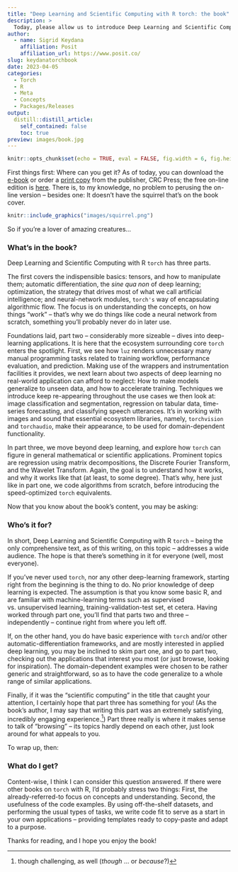 ```yaml
---
title: "Deep Learning and Scientific Computing with R torch: the book"
description: >
  Today, please allow us to introduce Deep Learning and Scientific Computing with R torch. Released in e-book format today, and available freely on-line, this book starts out by introducing torch basics. From there, it moves on to various deep-learning use cases. Finally, it shows how to use torch for more general topics, such as matrix computations and the Fourier Transform.
author:
  - name: Sigrid Keydana
    affiliation: Posit
    affiliation_url: https://www.posit.co/
slug: keydanatorchbook
date: 2023-04-05
categories:
  - Torch
  - R
  - Meta
  - Concepts
  - Packages/Releases
output:
  distill::distill_article:
    self_contained: false
    toc: true
preview: images/book.jpg
---
```


```r
knitr::opts_chunk$set(echo = TRUE, eval = FALSE, fig.width = 6, fig.height = 6)
```

First things first: Where can you get it? As of today, you can download the [e-book](https://www.taylorfrancis.com/books/mono/10.1201/9781003275923/deep-learning-scientific-computing-torch-sigrid-keydana) or order a [print copy](https://www.routledge.com/Deep-Learning-and-Scientific-Computing-with-R-torch/Keydana/p/book/9781032231396) from the publisher, CRC Press; the free on-line edition is [here](https://skeydan.github.io/Deep-Learning-and-Scientific-Computing-with-R-torch/). There is, to my knowledge, no problem to perusing the on-line version -- besides one: It doesn't have the squirrel that's on the book cover.

```r
knitr::include_graphics("images/squirrel.png")
```

So if you're a lover of amazing creatures...

### What's in the book?

Deep Learning and Scientific Computing with R `torch` has three parts.

The first covers the indispensible basics: tensors, and how to manipulate them; automatic differentiation, the *sine qua non* of deep learning; optimization, the strategy that drives most of what we call artificial intelligence; and neural-network modules, `torch's` way of encapsulating algorithmic flow. The focus is on understanding the concepts, on how things "work" -- that's why we do things like code a neural network from scratch, something you'll probably never do in later use.

Foundations laid, part two -- considerably more sizeable -- dives into deep-learning applications. It is here that the ecosystem surrounding core `torch` enters the spotlight. First, we see how `luz` renders unnecessary many manual programming tasks related to training workflow, performance evaluation, and prediction. Making use of the wrappers and instrumentation facilities it provides, we next learn about two aspects of deep learning no real-world application can afford to neglect: How to make models generalize to unseen data, and how to accelerate training. Techniques we introduce keep re-appearing throughout the use cases we then look at: image classification and segmentation, regression on tabular data, time-series forecasting, and classifying speech utterances. It's in working with images and sound that essential ecosystem libraries, namely, `torchvision` and `torchaudio`, make their appearance, to be used for domain-dependent functionality.

In part three, we move beyond deep learning, and explore how `torch` can figure in general mathematical or scientific applications. Prominent topics are regression using matrix decompositions, the Discrete Fourier Transform, and the Wavelet Transform. Again, the goal is to understand how it works, and why it works like that (at least, to some degree). That's why, here just like in part one, we code algorithms from scratch, before introducing the speed-optimized `torch` equivalents.

Now that you know about the book's content, you may be asking:

### Who's it for?

In short, Deep Learning and Scientific Computing with R `torch` -- being the only comprehensive text, as of this writing, on this topic -- addresses a wide audience. The hope is that there's something in it for everyone (well, most everyone).

If you've never used `torch`, nor any other deep-learning framework, starting right from the beginning is the thing to do. No prior knowledge of deep learning is expected. The assumption is that you know some basic R, and are familiar with machine-learning terms such as supervised vs. unsupervised learning, training-validation-test set, et cetera. Having worked through part one, you'll find that parts two and three -- independently -- continue right from where you left off.

If, on the other hand, you do have basic experience with `torch` and/or other automatic-differentiation frameworks, and are mostly interested in applied deep learning, you may be inclined to skim part one, and go to part two, checking out the applications that interest you most (or just browse, looking for inspiration). The domain-dependent examples were chosen to be rather generic and straightforward, so as to have the code generalize to a whole range of similar applications.

Finally, if it was the "scientific computing" in the title that caught your attention, I certainly hope that part three has something for you! (As the book's author, I may say that writing this part was an extremely satisfying, incredibly engaging experience.[^1]) Part three really is where it makes sense to talk of "browsing" -- its topics hardly depend on each other, just look around for what appeals to you.

[^1]: though challenging, as well (*though* ... or *because*?)

To wrap up, then:

### What do I get?

Content-wise, I think I can consider this question answered. If there were other books on `torch` with R, I'd probably stress two things: First, the already-referred-to focus on concepts and understanding. Second, the usefulness of the code examples. By using off-the-shelf datasets, and performing the usual types of tasks, we write code fit to serve as a start in your own applications -- providing templates ready to copy-paste and adapt to a purpose.

Thanks for reading, and I hope you enjoy the book!
